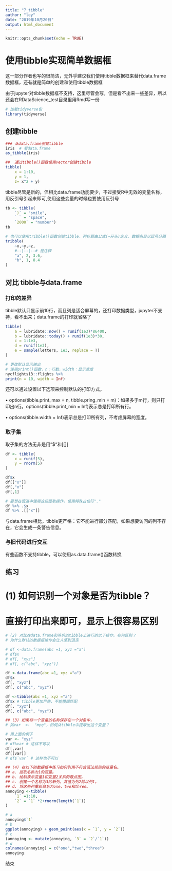 ---
title: "7_tibble"
author: "ley"
date: "2019年10月20日"
output: html_document
---

```{r setup, include=FALSE}
knitr::opts_chunk$set(echo = TRUE)
```


# 使用tibble实现简单数据框

这一部分作者也写的很简洁，无外乎建议我们使用tibble数据框来替代data.frame数据框，还有就是简单的创建和使用tibble数据框

由于jupyter对tibble数据框不支持，这里尽管会写，但是看不出来一些差异，所以还会在RDataScience_test目录里用Rmd写一份


```{R}
# 加载tidyverse包
library(tidyverse)
```


## 创建tibble


```{R}

### 从data.frame创建tibble
iris  # 看data.frame
as_tibble(iris) 
```




```{R}
##  通过tibble()函数使用vector创建tibble
tibble(
    x = 1:10,
    y = 1,
    z= x^2 + y)
```


tibble尽管是新的，但相比data.frame功能要少，不过接受R中无效的变量名称，用反引号引起来即可,使用这些变量的时候也要使用反引号


```{R}
tb <- tibble(
    `)` = "smile",
    ` ` = "space",
    `2000` = "number")
tb
```





```{R}
# 也可以使用tribble()函数创建tibble，列标题由公式(~开头)定义，数据条目以逗号分隔
tribble(
    ~x,~y,~z,
    #--|--|--# 是注释
    "a", 2, 3.6,
    "b", 1, 8.4
)
```





## 对比 tibble与data.frame

### 打印的差异

tibble默认只显示前10行，而且列是适合屏幕的，还打印数据类型，jupyter不支持，看不出来；data.frame的打印就省略了


```{R}
tibble(
    a = lubridate::now() + runif(1e3)*86400,
    b = lubridate::today() + runif(1e3)*30,
    c = 1:1e3,
    d = runif(1e3),
    e = sample(letters, 1e3, replace = T)
)
```





```{R}
# 更改默认显示输出
# 使用print()函数，n：行数，width：显示宽度
nycflights13::flights %>%
print(n = 10, width = Inf)
```



还可以通过设置以下选项来控制默认的打印方式。

• options(tibble.print_max = n, tibble.pring_min = m)：如果多于m行，则只打印出n行。options(tibble.print_min = Inf)表示总是打印所有行。

• options(tibble.width = Inf)表示总是打印所有列，不考虑屏幕的宽度。

### 取子集

取子集的方法无非是用"$"和[[]]



```{R}
df <- tibble(
    x = runif(5),
    y = rnorm(5)
)

df$x
df[["x"]]
df[,"x"]
df[,1]
```



```{R}
# 要想在管道中使用这些提取操作，使用特殊占位符"."
df %>% .$x
df %>% .[["x"]]
```





与data.frame相比，tibble更严格：它不能进行部分匹配，如果想要访问的列不存在，它会生成一条警告信息。

### 与旧代码进行交互

有些函数不支持tibble，可以使用as.data.frame()函数转换

## 练习

# (1) 如何识别一个对象是否为tibble？


# 直接打印出来即可，显示上很容易区别



```{R}
# (2) 对比在data.frame和等价的tibble上进行的以下操作。有何区别？
# 为什么默认的数据框操作会让人感到沮丧

# df <-data.frame(abc =1, xyz ="a") 
# df$x 
# df[, "xyz"] 
# df[, c("abc", "xyz")]
```


```{R}
df <-data.frame(abc =1, xyz ="a") 
df$x 
df[, "xyz"] 
df[, c("abc", "xyz")]
```


```{R}
df <-tibble(abc =1, xyz ="a") 
df$x # tibble更加严格，不能模糊匹配
df[, "xyz"] 
df[, c("abc", "xyz")]
```





```{R}
## (3) 如果将一个变量的名称保存在一个对象中，
# 如var  <-  "mpg"，如何从tibble中提取出这个变量？

# 用上面的例子
var <- "xyz"
# df%var # 这样不可以
df[,var]
df[[var]]
# df$`var` # 这样也不可以
```





```{R}
## (4) 在以下的数据框中练习如何引用不符合语法规则的变量名。
## a. 提取名称为1的变量。
## b. 绘制表示变量1和变量2关系的散点图。
## c. 创建一个名称为3的新列，其值为列2除以列1。
## d. 将这些列重新命名为one、two和three。
annoying <-tibble(   
    `1` =1:10,   
    `2` = `1` *2+rnorm(length(`1`)) 
)
```


```{R}
# a
annoying$`1`
# b
ggplot(annoying) + geom_point(aes(x = `1`, y = `2`))
# c
(annoying <- mutate(annoying, `3` = `2`/`1`))
# d
colnames(annoying) = c("one","two","three")
annoying
```





结束




